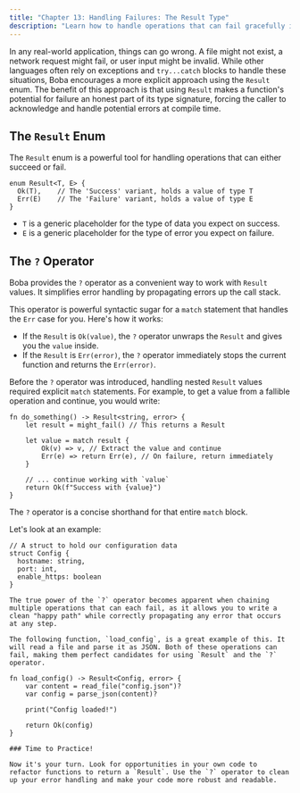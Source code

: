 ```yaml
---
title: "Chapter 13: Handling Failures: The Result Type"
description: "Learn how to handle operations that can fail gracefully in Boba using the Result enum and the `?` operator."
---
```


In any real-world application, things can go wrong. A file might not exist, a network request might fail, or user input might be invalid. While other languages often rely on exceptions and `try...catch` blocks to handle these situations, Boba encourages a more explicit approach using the `Result` enum. The benefit of this approach is that using `Result` makes a function's potential for failure an honest part of its type signature, forcing the caller to acknowledge and handle potential errors at compile time.

## The `Result` Enum

The `Result` enum is a powerful tool for handling operations that can either succeed or fail.

```boba
enum Result<T, E> {
  Ok(T),    // The 'Success' variant, holds a value of type T
  Err(E)    // The 'Failure' variant, holds a value of type E
}
```

- `T` is a generic placeholder for the type of data you expect on success.
- `E` is a generic placeholder for the type of error you expect on failure.

## The `?` Operator

Boba provides the `?` operator as a convenient way to work with `Result` values. It simplifies error handling by propagating errors up the call stack.

This operator is powerful syntactic sugar for a `match` statement that handles the `Err` case for you. Here's how it works:

- If the `Result` is `Ok(value)`, the `?` operator unwraps the `Result` and gives you the `value` inside.
- If the `Result` is `Err(error)`, the `?` operator immediately stops the current function and returns the `Err(error)`.

Before the `?` operator was introduced, handling nested `Result` values required explicit `match` statements. For example, to get a value from a fallible operation and continue, you would write:

```boba
fn do_something() -> Result<string, error> {
    let result = might_fail() // This returns a Result

    let value = match result {
        Ok(v) => v, // Extract the value and continue
        Err(e) => return Err(e), // On failure, return immediately
    }

    // ... continue working with `value`
    return Ok(f"Success with {value}")
}
```

The `?` operator is a concise shorthand for that entire `match` block.

Let's look at an example:

```boba
// A struct to hold our configuration data
struct Config {
  hostname: string,
  port: int,
  enable_https: boolean
}

The true power of the `?` operator becomes apparent when chaining multiple operations that can each fail, as it allows you to write a clean "happy path" while correctly propagating any error that occurs at any step.

The following function, `load_config`, is a great example of this. It will read a file and parse it as JSON. Both of these operations can fail, making them perfect candidates for using `Result` and the `?` operator.

fn load_config() -> Result<Config, error> {
    var content = read_file("config.json")?
    var config = parse_json(content)?

    print("Config loaded!")

    return Ok(config)
}

### Time to Practice!

Now it's your turn. Look for opportunities in your own code to refactor functions to return a `Result`. Use the `?` operator to clean up your error handling and make your code more robust and readable.